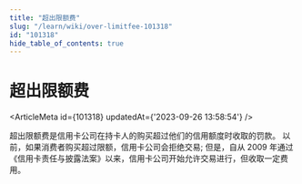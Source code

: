 ```yaml
---
title: "超出限额费"
slug: "/learn/wiki/over-limitfee-101318"
id: "101318"
hide_table_of_contents: true
---
```



# 超出限额费

<ArticleMeta id={101318} updatedAt={'2023-09-26 13:58:54'} />
<div className='border-solid border-b border-t-0 my-4 border-[var(--ifm-color-gray-300)]' />

超出限额费是信用卡公司在持卡人的购买超过他们的信用额度时收取的罚款。 以前，如果消费者购买超过限额，信用卡公司会拒绝交易; 但是，自从 2009 年通过《信用卡责任与披露法案》以来，信用卡公司开始允许交易进行，但收取一定费用。
